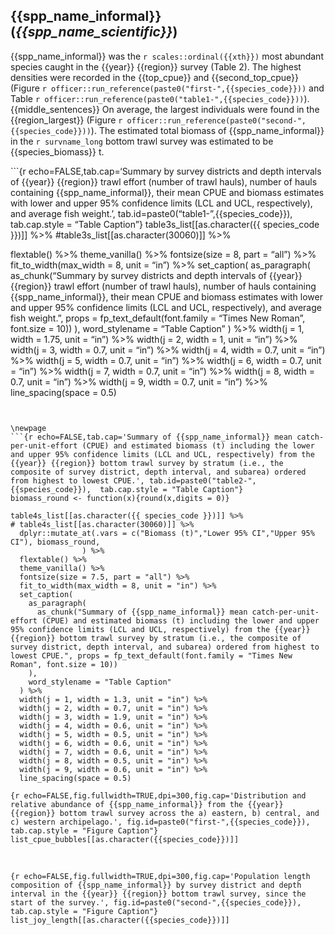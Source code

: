 ## {{spp_name_informal}} (*{{spp_name_scientific}}*)

{{spp_name_informal}} was the `r scales::ordinal({{xth}})` most abundant species caught in the {{year}} {{region}} survey (Table 2). The highest densities were recorded in the {{top_cpue}} and {{second_top_cpue}} (Figure `r officer::run_reference(paste0("first-",{{species_code}}))` and  Table `r officer::run_reference(paste0("table1-",{{species_code}}))`). {{middle_sentences}} On average, the largest individuals were found in the {{region_largest}} (Figure `r officer::run_reference(paste0("second-",{{species_code}}))`). The estimated total biomass of {{spp_name_informal}} in the `r survname_long` bottom trawl survey was estimated to be {{species_biomass}} t.

\newpage
```{r echo=FALSE,tab.cap='Summary by survey districts and depth intervals of {{year}} {{region}} trawl effort (number of trawl hauls), number of hauls containing {{spp_name_informal}}, their mean CPUE and biomass estimates with lower and upper 95% confidence limits (LCL and UCL, respectively), and average fish weight.', tab.id=paste0("table1-",{{species_code}}),  tab.cap.style = "Table Caption"}
table3s_list[[as.character({{ species_code }})]] %>%
  #table3s_list[[as.character(30060)]] %>%
  
  flextable() %>%
  theme_vanilla() %>%
  fontsize(size = 8, part = "all") %>%
  fit_to_width(max_width = 8, unit = "in") %>%
  set_caption(
    as_paragraph(
      as_chunk("Summary by survey districts and depth intervals of {{year}} {{region}} trawl effort (number of trawl hauls), number of hauls containing {{spp_name_informal}}, their mean CPUE and biomass estimates with lower and upper 95% confidence limits (LCL and UCL, respectively), and average fish weight.", props = fp_text_default(font.family = "Times New Roman", font.size = 10))
    ),
    word_stylename = "Table Caption"
  ) %>%
  width(j = 1, width = 1.75, unit = "in") %>%
  width(j = 2, width = 1, unit = "in") %>%
  width(j = 3, width = 0.7, unit = "in") %>%
  width(j = 4, width = 0.7, unit = "in") %>%
  width(j = 5, width = 0.7, unit = "in") %>%
  width(j = 6, width = 0.7, unit = "in") %>%
  width(j = 7, width = 0.7, unit = "in") %>%
  width(j = 8, width = 0.7, unit = "in") %>%
  width(j = 9, width = 0.7, unit = "in") %>%
  line_spacing(space = 0.5)
```


\newpage
```{r echo=FALSE,tab.cap='Summary of {{spp_name_informal}} mean catch-per-unit-effort (CPUE) and estimated biomass (t) including the lower and upper 95% confidence limits (LCL and UCL, respectively) from the {{year}} {{region}} bottom trawl survey by stratum (i.e., the composite of survey district, depth interval, and subarea) ordered from highest to lowest CPUE.', tab.id=paste0("table2-",{{species_code}}),  tab.cap.style = "Table Caption"}
biomass_round <- function(x){round(x,digits = 0)}

table4s_list[[as.character({{ species_code }})]] %>%
# table4s_list[[as.character(30060)]] %>%
  dplyr::mutate_at(.vars = c("Biomass (t)","Lower 95% CI","Upper 95% CI"), biomass_round,
                ) %>%
  flextable() %>%
  theme_vanilla() %>%
  fontsize(size = 7.5, part = "all") %>%
  fit_to_width(max_width = 8, unit = "in") %>%
  set_caption(
    as_paragraph(
      as_chunk("Summary of {{spp_name_informal}} mean catch-per-unit-effort (CPUE) and estimated biomass (t) including the lower and upper 95% confidence limits (LCL and UCL, respectively) from the {{year}} {{region}} bottom trawl survey by stratum (i.e., the composite of survey district, depth interval, and subarea) ordered from highest to lowest CPUE.", props = fp_text_default(font.family = "Times New Roman", font.size = 10))
    ),
    word_stylename = "Table Caption"
  ) %>%
  width(j = 1, width = 1.3, unit = "in") %>%
  width(j = 2, width = 0.7, unit = "in") %>%
  width(j = 3, width = 1.9, unit = "in") %>%
  width(j = 4, width = 0.6, unit = "in") %>%
  width(j = 5, width = 0.5, unit = "in") %>%
  width(j = 6, width = 0.6, unit = "in") %>%
  width(j = 7, width = 0.6, unit = "in") %>%
  width(j = 8, width = 0.5, unit = "in") %>%
  width(j = 9, width = 0.6, unit = "in") %>%
  line_spacing(space = 0.5)
```


\newpage
```{r echo=FALSE,fig.fullwidth=TRUE,dpi=300,fig.cap='Distribution and relative abundance of {{spp_name_informal}} from the {{year}} {{region}} bottom trawl survey across the a) eastern, b) central, and c) western archipelago.', fig.id=paste0("first-",{{species_code}}),  tab.cap.style = "Figure Caption"}
list_cpue_bubbles[[as.character({{species_code}})]]
```

<br />

```{r echo=FALSE,fig.fullwidth=TRUE,dpi=300,fig.cap='Population length composition of {{spp_name_informal}} by survey district and depth interval in the {{year}} {{region}} bottom trawl survey, since the start of the survey.', fig.id=paste0("second-",{{species_code}}),  tab.cap.style = "Figure Caption"}
list_joy_length[[as.character({{species_code}})]]
```


